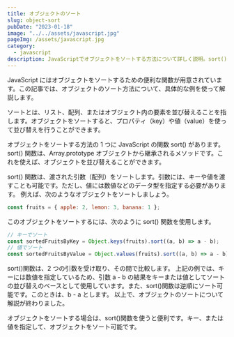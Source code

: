 ```yaml
---
title: オブジェクトのソート
slug: object-sort
pubDate: "2023-01-18"
image: "../../assets/javascript.jpg"
pageImg: /assets/javascript.jpg
category:
  - javascript
description: JavaScriptでオブジェクトをソートする方法について詳しく説明。sort()関数を使ってキーや値を指定して並び替え可能。逆順でのソートも可能。
---
```


JavaScript にはオブジェクトをソートするための便利な関数が用意されています。この記事では、オブジェクトのソート方法について、具体的な例を使って解説します。

ソートとは、リスト、配列、またはオブジェクト内の要素を並び替えることを指します。オブジェクトをソートすると、プロパティ（key）や値（value）を使って並び替えを行うことができます。

オブジェクトをソートする方法の 1 つに JavaScript の関数 sort() があります。 sort() 関数は、Array.prototype オブジェクトから継承されるメソッドです。これを使えば、オブジェクトを並び替えることができます。

sort() 関数は、渡された引数（配列）をソートします。引数には、キーや値を渡すことも可能です。ただし、値には数値などのデータ型を指定する必要があります。 例えば、次のようなオブジェクトをソートしましょう。

```javascript
const fruits = { apple: 2, lemon: 3, banana: 1 };
```

このオブジェクトをソートするには、次のように sort() 関数を使用します。

```javascript
// キーでソート
const sortedFruitsByKey = Object.keys(fruits).sort((a, b) => a - b);
// 値でソート
const sortedFruitsByValue = Object.values(fruits).sort((a, b) => a - b);
```

sort()関数は、2 つの引数を受け取り、その間で比較します。
上記の例では、キーには数値を指定しているため、引数 a - b の結果をキーまたは値としてソートの並び替えのベースとして使用しています。また、sort()関数は逆順にソート可能です。このときは、b - a とします。 以上で、オブジェクトのソートについて解説が終わりました。

オブジェクトをソートする場合は、sort()関数を使うと便利です。キー、または値を指定して、オブジェクトをソート可能です。
